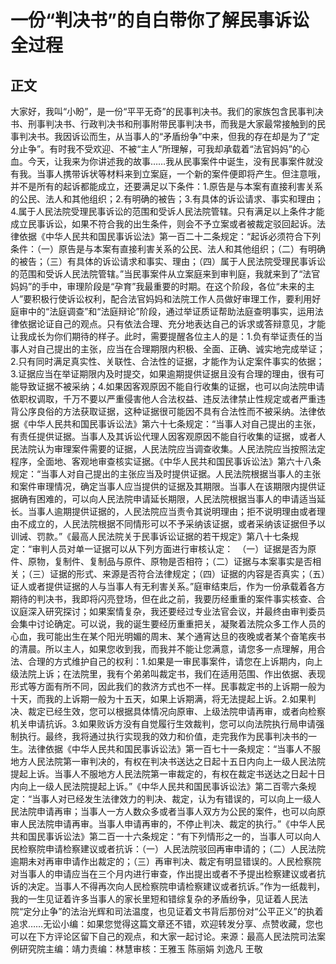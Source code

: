 # 一份“判决书”的自白带你了解民事诉讼全过程
## 正文
大家好，我叫“小盼”，是一份“平平无奇”的民事判决书。我们的家族包含民事判决书、刑事判决书、行政判决书和刑事附带民事判决书，而我是大家最常接触到的民事判决书。我因诉讼而生，从当事人的“矛盾纷争”中来，但我的存在却是为了“定分止争”。有时我不受欢迎、不被“主人”所理解，可我却承载着“法官妈妈”的心血。今天，让我来为你讲述我的故事……我从民事案件中诞生，没有民事案件就没有我。当事人携带诉状等材料来到立案庭，一个新的案件便即将产生。但注意哦，并不是所有的起诉都能成立，还要满足以下条件：1.原告是与本案有直接利害关系的公民、法人和其他组织；2.有明确的被告；3.有具体的诉讼请求、事实和理由；4.属于人民法院受理民事诉讼的范围和受诉人民法院管辖。只有满足以上条件才能成立民事诉讼，如果不符合我的出生条件，则会不予立案或者被裁定驳回起诉。法律依据《中华人民共和国民事诉讼法》第一百二十二条规定：“起诉必须符合下列条件：（一）原告是与本案有直接利害关系的公民、法人和其他组织；（二）有明确的被告；（三）有具体的诉讼请求和事实、理由；（四）属于人民法院受理民事诉讼的范围和受诉人民法院管辖。”当民事案件从立案庭来到审判庭，我就来到了“法官妈妈”的手中，审理阶段是“孕育”我最重要的时期。在这个阶段，各位“未来的主人”要积极行使诉讼权利，配合法官妈妈和法院工作人员做好审理工作，要利用好庭审中的“法庭调查”和“法庭辩论”阶段，通过举证质证帮助法庭查明事实，运用法律依据论证自己的观点。只有依法合理、充分地表达自己的诉求或答辩意见，才能让我成长为你们期待的样子。此时，需要提醒各位主人的是：1.负有举证责任的当事人对自己提出的主张，应当在合理期限内积极、全面、正确、诚实地完成举证；2.只有同时满足真实性、关联性、合法性的证据，才能作为认定案件事实的依据；3.证据应当在举证期限内及时提交，如果逾期提供证据且没有合理的理由，很有可能导致证据不被采纳；4.如果因客观原因不能自行收集的证据，也可以向法院申请依职权调取，千万不要以严重侵害他人合法权益、违反法律禁止性规定或者严重违背公序良俗的方法获取证据，这种证据很可能因不具有合法性而不被采纳。法律依据《中华人民共和国民事诉讼法》第六十七条规定：“当事人对自己提出的主张，有责任提供证据。当事人及其诉讼代理人因客观原因不能自行收集的证据，或者人民法院认为审理案件需要的证据，人民法院应当调查收集。人民法院应当按照法定程序，全面地、客观地审查核实证据。《中华人民共和国民事诉讼法》第六十八条规定：“当事人对自己提出的主张应当及时提供证据。人民法院根据当事人的主张和案件审理情况，确定当事人应当提供的证据及其期限。当事人在该期限内提供证据确有困难的，可以向人民法院申请延长期限，人民法院根据当事人的申请适当延长。当事人逾期提供证据的，人民法院应当责令其说明理由；拒不说明理由或者理由不成立的，人民法院根据不同情形可以不予采纳该证据，或者采纳该证据但予以训诫、罚款。”《最高人民法院关于民事诉讼证据的若干规定》第八十七条规定：“审判人员对单一证据可以从下列方面进行审核认定： （一）证据是否为原件、原物，复制件、复制品与原件、原物是否相符；（二）证据与本案事实是否相关；（三）证据的形式、来源是否符合法律规定；（四）证据的内容是否真实；（五）证人或者提供证据的人与当事人有无利害关系。”庭审结束后，作为一份承载着各方期待的判决书，我即将闪亮登场，但在此之前，我要历经重重的案件事实核查、合议庭深入研究探讨；如果案情复杂，我还要经过专业法官会议，并最终由审判委员会集中讨论确定。可以说，我的诞生要经历重重把关，凝聚着法院众多工作人员的心血，我可能出生在某个阳光明媚的周末、某个通宵达旦的夜晚或者某个奋笔疾书的清晨。所以主人，如果您收到我，而我并不能让您满意，请您多一点理解，用合法、合理的方式维护自己的权利：1.如果是一审民事案件，请您在上诉期内，向上级法院上诉；在法院里，我有个弟弟叫裁定书，我们在适用范围、作出依据、表现形式等方面有所不同，因此我们的救济方式也不一样。民事裁定书的上诉期一般为十天，而我的上诉期一般为十五天，如果上诉期满，将无法提起上诉。2.如果判决、裁定已经生效，您可以根据具体情况向原审、上级法院申请再审，或者向检察机关申请抗诉。3.如果败诉方没有自觉履行生效裁判，您可以向法院执行局申请强制执行。最终，我将通过执行实现我的效力和价值，走完我作为民事判决书的一生。法律依据《中华人民共和国民事诉讼法》第一百七十一条规定：“当事人不服地方人民法院第一审判决的，有权在判决书送达之日起十五日内向上一级人民法院提起上诉。当事人不服地方人民法院第一审裁定的，有权在裁定书送达之日起十日内向上一级人民法院提起上诉。”《中华人民共和国民事诉讼法》第二百零六条规定：“当事人对已经发生法律效力的判决、裁定，认为有错误的，可以向上一级人民法院申请再审；当事人一方人数众多或者当事人双方为公民的案件，也可以向原审人民法院申请再审。当事人申请再审的，不停止判决、裁定的执行。”《中华人民共和国民事诉讼法》第二百一十六条规定：“有下列情形之一的，当事人可以向人民检察院申请检察建议或者抗诉：（一）人民法院驳回再审申请的；（二）人民法院逾期未对再审申请作出裁定的；（三）再审判决、裁定有明显错误的。人民检察院对当事人的申请应当在三个月内进行审查，作出提出或者不予提出检察建议或者抗诉的决定。当事人不得再次向人民检察院申请检察建议或者抗诉。”作为一纸裁判，我的一生见证着许多当事人的家长里短和错综复杂的矛盾纷争，见证着人民法院“定分止争”的法治光辉和司法温度，也见证着文书背后那份对“公平正义”的执着追求……无讼小编：如果您觉得这篇文章还不错，欢迎转发分享、点赞收藏，您也可以在下方评论区留下自己的观点，和大家一起讨论。来源：最高人民法院司法案例研究院主编：靖力责编：林慧审核：王雅玉 陈丽娟 刘逸凡 王敬